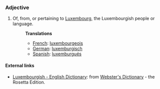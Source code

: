 ===Adjective===
#Of, from, or pertaining to [[Luxembourg]], the Luxembourgish people or language.
#:'''Translations'''
#:*[[French]]: [[luxembourgeois]]
#:*[[German]]: [[luxemburgisch]]
#:*[[Spanish]]: [[luxemburgués]]

==== External links====
*[http://www.websters-online-dictionary.org/definition/Luxembourgish-english/ Luxembourgish - English Dictionary]: from [http://www.websters-online-dictionary.org/ Webster's Dictionary] - the Rosetta Edition.